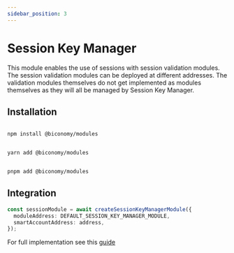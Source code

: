```yaml
---
sidebar_position: 3
---
```


# Session Key Manager

This module enables the use of sessions with session validation modules. The session validation modules can be deployed at different addresses. The validation modules themselves do not get implemented as modules themselves as they will all be managed by Session Key Manager.

## Installation


<Tabs>
<TabItem value="js" label="npm">

```bash

npm install @biconomy/modules

```

</TabItem>
<TabItem value="py" label="yarn">

```bash

yarn add @biconomy/modules

```

</TabItem>
<TabItem value="java" label="pnpm">

```bash

pnpm add @biconomy/modules

```

</TabItem>
</Tabs>

## Integration

```typescript
const sessionModule = await createSessionKeyManagerModule({
  moduleAddress: DEFAULT_SESSION_KEY_MANAGER_MODULE,
  smartAccountAddress: address,
});
```

For full implementation see this [guide](/tutorials/sessions/createSession)
